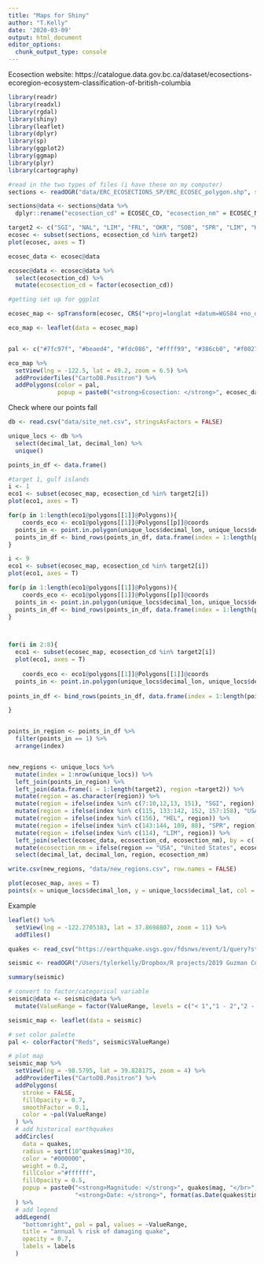 ```yaml
---
title: "Maps for Shiny"
author: "T.Kelly"
date: '2020-03-09'
output: html_document
editor_options: 
  chunk_output_type: console
---
```


Ecosection website: https://catalogue.data.gov.bc.ca/dataset/ecosections-ecoregion-ecosystem-classification-of-british-columbia


```r
library(readr)
library(readxl)
library(rgdal)
library(shiny)
library(leaflet)
library(dplyr)
library(sp)
library(ggplot2)
library(ggmap)
library(plyr)
library(cartography)
```

```r
#read in the two types of files (i have these on my computer)
sections <- readOGR("data/ERC_ECOSECTIONS_SP/ERC_ECOSEC_polygon.shp", stringsAsFactors = F)

sections@data <- sections@data %>%
  dplyr::rename("ecosection_cd" = ECOSEC_CD, "ecosection_nm" = ECOSEC_NM)

target2 <- c("SGI", "NAL", "LIM", "FRL", "OKR", "SOB", "SPR", "LIM", "HEL")
ecosec <- subset(sections, ecosection_cd %in% target2)
plot(ecosec, axes = T)

ecosec_data <- ecosec@data

ecosec@data <- ecosec@data %>%
  select(ecosection_cd) %>%
  mutate(ecosection_cd = factor(ecosection_cd))

#getting set up for ggplot

ecosec_map <- spTransform(ecosec, CRS("+proj=longlat +datum=WGS84 +no_defs +ellps=WGS84 +towgs84=0,0,0"))

eco_map <- leaflet(data = ecosec_map)


pal <- c("#7fc97f", "#beaed4", "#fdc086", "#ffff99", "#386cb0", "#f0027f", "#bf5b17")

eco_map %>%
  setView(lng = -122.5, lat = 49.2, zoom = 6.5) %>%
  addProviderTiles("CartoDB.Positron") %>% 
  addPolygons(color = pal, 
              popup = paste0("<strong>Ecosection: </strong>", ecosec_data$ecosection_nm)) 

```

Check where our points fall

```r
db <- read.csv("data/site_net.csv", stringsAsFactors = FALSE)

unique_locs <- db %>% 
  select(decimal_lat, decimal_lon) %>% 
  unique()

points_in_df <- data.frame()

#target 1, gulf islands
i <- 1
eco1 <- subset(ecosec_map, ecosection_cd %in% target2[i])
plot(eco1, axes = T)

for(p in 1:length(eco1@polygons[[1]]@Polygons)){
    coords_eco <- eco1@polygons[[1]]@Polygons[[p]]@coords
  points_in <- point.in.polygon(unique_locs$decimal_lon, unique_locs$decimal_lat,  coords_eco[,1],         coords_eco[,2], mode.checked=FALSE)
  points_in_df <- bind_rows(points_in_df, data.frame(index = 1:length(points_in), points_in, i))
}

i <- 9
eco1 <- subset(ecosec_map, ecosection_cd %in% target2[i])
plot(eco1, axes = T)

for(p in 1:length(eco1@polygons[[1]]@Polygons)){
    coords_eco <- eco1@polygons[[1]]@Polygons[[p]]@coords
  points_in <- point.in.polygon(unique_locs$decimal_lon, unique_locs$decimal_lat,  coords_eco[,1],         coords_eco[,2], mode.checked=FALSE)
  points_in_df <- bind_rows(points_in_df, data.frame(index = 1:length(points_in), points_in, i))
}



for(i in 2:8){
  eco1 <- subset(ecosec_map, ecosection_cd %in% target2[i])
  plot(eco1, axes = T)
  
    coords_eco <- eco1@polygons[[1]]@Polygons[[1]]@coords
  points_in <- point.in.polygon(unique_locs$decimal_lon, unique_locs$decimal_lat,  coords_eco[,1], coords_eco[,2], mode.checked=FALSE)
  
points_in_df <- bind_rows(points_in_df, data.frame(index = 1:length(points_in), points_in, i))

}


points_in_region <- points_in_df %>%
  filter(points_in == 1) %>% 
  arrange(index)


new_regions <- unique_locs %>% 
  mutate(index = 1:nrow(unique_locs)) %>% 
  left_join(points_in_region) %>% 
  left_join(data.frame(i = 1:length(target2), region =target2)) %>% 
  mutate(region = as.character(region)) %>% 
  mutate(region = ifelse(index %in% c(7:10,12,13, 151), "SGI", region)) %>% 
  mutate(region = ifelse(index %in% c(115, 133:142, 152, 157:158), "USA", region)) %>% 
  mutate(region = ifelse(index %in% c(156), "HEL", region)) %>% 
  mutate(region = ifelse(index %in% c(143:144, 109, 88), "SPR", region)) %>% 
  mutate(region = ifelse(index %in% c(114), "LIM", region)) %>% 
  left_join(select(ecosec_data, ecosection_cd, ecosection_nm), by = c('region' = 'ecosection_cd')) %>% 
  mutate(ecosection_nm = ifelse(region == "USA", "United States", ecosection_nm)) %>% 
  select(decimal_lat, decimal_lon, region, ecosection_nm)

write.csv(new_regions, "data/new_regions.csv", row.names = FALSE)

plot(ecosec_map, axes = T)
points(x = unique_locs$decimal_lon, y = unique_locs$decimal_lat, col = 'red' )

```




Example
```r
leaflet() %>% 
  setView(lng = -122.2705383, lat = 37.8698807, zoom = 11) %>%
  addTiles()

quakes <- read_csv("https://earthquake.usgs.gov/fdsnws/event/1/query?starttime=1960-01-01T00:00:00&minmagnitude=6&format=csv&latitude=39.828175&longitude=-98.5795&maxradiuskm=6000&orderby=magnitude")

seismic <- readOGR("/Users/tylerkelly/Dropbox/R projects/2019 Guzman Collab/week13/seismic/seismic.shp")

summary(seismic)

# convert to factor/categorical variable
seismic@data <- seismic@data %>%
  mutate(ValueRange = factor(ValueRange, levels = c("< 1","1 - 2","2 - 5","5 - 10", "10 - 12")))

seismic_map <- leaflet(data = seismic)

# set color palette
pal <- colorFactor("Reds", seismic$ValueRange)

# plot map
seismic_map %>%
  setView(lng = -98.5795, lat = 39.828175, zoom = 4) %>%
  addProviderTiles("CartoDB.Positron") %>% 
  addPolygons(
    stroke = FALSE,
    fillOpacity = 0.7,
    smoothFactor = 0.1,
    color = ~pal(ValueRange)
  ) %>%
  # add historical earthquakes
  addCircles(
    data = quakes, 
    radius = sqrt(10^quakes$mag)*30, 
    color = "#000000",
    weight = 0.2,
    fillColor ="#ffffff",
    fillOpacity = 0.5,
    popup = paste0("<strong>Magnitude: </strong>", quakes$mag, "</br>",
                   "<strong>Date: </strong>", format(as.Date(quakes$time), "%b %d, %Y"))
  ) %>%
  # add legend
  addLegend(
    "bottomright", pal = pal, values = ~ValueRange,
    title = "annual % risk of damaging quake",
    opacity = 0.7,
    labels = labels
  )
```


